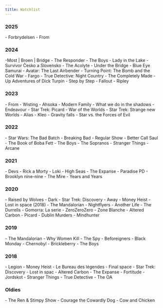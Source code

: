 ```yaml
---
title: Watchlist
---
```





### 2025

<SeriesList>
	- Forbrydelsen
	- From
</SeriesList>

### 2024

<SeriesList>
	-Most | Broen | Bridge
	- The Responder
	- The Boys
	- Lady in the Lake
	- Survivor Česko a Slovensko
	- The Acolyte
	- Under the Bridge
	- Blue Eye Samurai
	- Avatar: The Last Airbender
	- Turning Point: The Bomb and the Cold War
	- Fargo
	- True Detective: Night Country
	- The Completely Made - Up Adventures of Dick Turpin
	- Step by Step
	- Fallout
	- Ripley
</SeriesList>

### 2023

<SeriesList>
	- From
	- Wisting
	- Ahsoka
	- Modern Family
	- What we do in the shadows
	- Endeavour
	- Star Trek: Picard
	- War of the Worlds
	- Star Trek: Strange new Worlds
	- Alias
	- Kleo
	- Gravity falls
	- Star vs. the Forces of Evil
</SeriesList>

### 2022

<SeriesList>
	- Star Wars: The Bad Batch
	- Breaking Bad
	- Regular Show
	- Better Call Saul
	- The Book of Boba Fett
	- The Boys
	- The Sopranos
	- Stranger Things
	- Arcane
</SeriesList>

### 2021

<SeriesList>
	- Devs
	- Rick a Morty
	- Loki
	- High Seas
	- The Expanse
	- Paradise PD
	- Brooklyn nine-nine
	- The Mire
	- Years and Years
</SeriesList>

### 2020

<SeriesList>
	- Raised by Wolves
	- Dark
	- Star Trek: Discovery
	- Away
	- Money Heist
	- Lost in space (2018)
	- The Mandalorian
	- Nightflyers
	- Another Life
	- The Durrells
	- Gomorra: La serie
	- ZeroZeroZero
	- Zone Blanche
	- Altered Carbon
	- Picard
	- Dublin Murders
	- Mindhunter
</SeriesList>

### 2019

<SeriesList>
	- The Mandalorian
	- Why Women Kill
	- The Spy
	- Beforeigners
	- Black Monday
	- Chernobyl
	- Brickleberry
	- The Boys
</SeriesList>

### 2018

<SeriesList>
	- Legion
	- Money Heist
	- Le Bureau des légendes
	- Final space
	- Star Trek: Discovery
	- Lost in spac
	- Altered Carbon
	- The Expanse
	- Fortitude
	- Jordskot
	- Stranger Things
	- True Detective
	- The OA
</SeriesList>

### Oldies

<SeriesList>
	- The Ren & Stimpy Show
	- Courage the Cowardly Dog
	- Cow and Chicken
</SeriesList>
